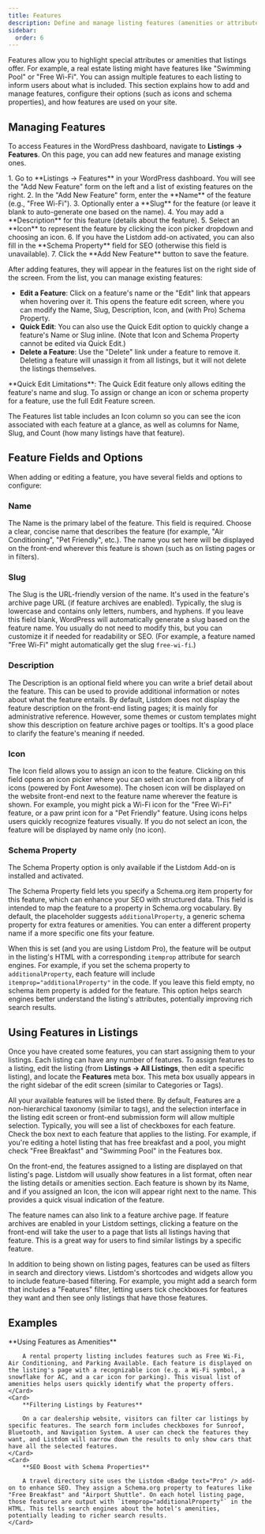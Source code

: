 ```yaml
---
title: Features
description: Define and manage listing features (amenities or attributes) for your listings, including setting icons and optional SEO schema properties.
sidebar:
  order: 6
---
```



Features allow you to highlight special attributes or amenities that listings offer. For example, a real estate listing might have features like "Swimming Pool" or "Free Wi-Fi". You can assign multiple features to each listing to inform users about what is included. This section explains how to add and manage features, configure their options (such as icons and schema properties), and how features are used on your site.

## Managing Features

To access Features in the WordPress dashboard, navigate to **Listings → Features**. On this page, you can add new features and manage existing ones.

<Steps>
1.  Go to **Listings → Features** in your WordPress dashboard. You will see the "Add New Feature" form on the left and a list of existing features on the right.
2.  In the "Add New Feature" form, enter the **Name** of the feature (e.g., "Free Wi-Fi").
3.  Optionally enter a **Slug** for the feature (or leave it blank to auto-generate one based on the name).
4.  You may add a **Description** for this feature (details about the feature).
5.  Select an **Icon** to represent the feature by clicking the icon picker dropdown and choosing an icon.
6.  If you have the Listdom <Badge text="Pro" /> add-on activated, you can also fill in the **Schema Property** field for SEO (otherwise this field is unavailable).
7.  Click the **Add New Feature** button to save the feature.
</Steps>

After adding features, they will appear in the features list on the right side of the screen. From the list, you can manage existing features:

-   **Edit a Feature**: Click on a feature's name or the "Edit" link that appears when hovering over it. This opens the feature edit screen, where you can modify the Name, Slug, Description, Icon, and (with Pro) Schema Property.
-   **Quick Edit**: You can also use the Quick Edit option to quickly change a feature's Name or Slug inline. (Note that Icon and Schema Property cannot be edited via Quick Edit.)
-   **Delete a Feature**: Use the "Delete" link under a feature to remove it. Deleting a feature will unassign it from all listings, but it will not delete the listings themselves.

<Aside type="tip">
**Quick Edit Limitations**: The Quick Edit feature only allows editing the feature's name and slug. To assign or change an icon or schema property for a feature, use the full Edit Feature screen.
</Aside>

The Features list table includes an Icon column so you can see the icon associated with each feature at a glance, as well as columns for Name, Slug, and Count (how many listings have that feature).

## Feature Fields and Options

When adding or editing a feature, you have several fields and options to configure:

### Name

The Name is the primary label of the feature. This field is required. Choose a clear, concise name that describes the feature (for example, "Air Conditioning", "Pet Friendly", etc.). The name you set here will be displayed on the front-end wherever this feature is shown (such as on listing pages or in filters).

### Slug

The Slug is the URL-friendly version of the name. It's used in the feature's archive page URL (if feature archives are enabled). Typically, the slug is lowercase and contains only letters, numbers, and hyphens. If you leave this field blank, WordPress will automatically generate a slug based on the feature name. You usually do not need to modify this, but you can customize it if needed for readability or SEO. (For example, a feature named "Free Wi-Fi" might automatically get the slug `free-wi-fi`.)

### Description

The Description is an optional field where you can write a brief detail about the feature. This can be used to provide additional information or notes about what the feature entails. By default, Listdom does not display the feature description on the front-end listing pages; it is mainly for administrative reference. However, some themes or custom templates might show this description on feature archive pages or tooltips. It's a good place to clarify the feature's meaning if needed.

### Icon

The Icon field allows you to assign an icon to the feature. Clicking on this field opens an icon picker where you can select an icon from a library of icons (powered by Font Awesome). The chosen icon will be displayed on the website front-end next to the feature name wherever the feature is shown. For example, you might pick a Wi-Fi icon for the "Free Wi-Fi" feature, or a paw print icon for a "Pet Friendly" feature. Using icons helps users quickly recognize features visually. If you do not select an icon, the feature will be displayed by name only (no icon).

### Schema Property <Badge text="Pro" />

<Aside type="note">
The Schema Property option is only available if the Listdom <Badge text="Pro" /> Add-on is installed and activated.
</Aside>

The Schema Property field lets you specify a Schema.org item property for this feature, which can enhance your SEO with structured data. This field is intended to map the feature to a property in Schema.org vocabulary. By default, the placeholder suggests `additionalProperty`, a generic schema property for extra features or amenities. You can enter a different property name if a more specific one fits your feature.

When this is set (and you are using Listdom Pro), the feature will be output in the listing's HTML with a corresponding `itemprop` attribute for search engines. For example, if you set the schema property to `additionalProperty`, each feature will include `itemprop="additionalProperty"` in the code. If you leave this field empty, no schema item property is added for the feature. This option helps search engines better understand the listing's attributes, potentially improving rich search results.

## Using Features in Listings

Once you have created some features, you can start assigning them to your listings. Each listing can have any number of features. To assign features to a listing, edit the listing (from **Listings → All Listings**, then edit a specific listing), and locate the **Features** meta box. This meta box usually appears in the right sidebar of the edit screen (similar to Categories or Tags).

All your available features will be listed there. By default, Features are a non-hierarchical taxonomy (similar to tags), and the selection interface in the listing edit screen or front-end submission form will allow multiple selection. Typically, you will see a list of checkboxes for each feature. Check the box next to each feature that applies to the listing. For example, if you're editing a hotel listing that has free breakfast and a pool, you might check "Free Breakfast" and "Swimming Pool" in the Features box.

On the front-end, the features assigned to a listing are displayed on that listing's page. Listdom will usually show features in a list format, often near the listing details or amenities section. Each feature is shown by its Name, and if you assigned an Icon, the icon will appear right next to the name. This provides a quick visual indication of the feature.

The feature names can also link to a feature archive page. If feature archives are enabled in your Listdom settings, clicking a feature on the front-end will take the user to a page that lists all listings having that feature. This is a great way for users to find similar listings by a specific feature.

In addition to being shown on listing pages, features can be used as filters in search and directory views. Listdom's shortcodes and widgets allow you to include feature-based filtering. For example, you might add a search form that includes a "Features" filter, letting users tick checkboxes for features they want and then see only listings that have those features.

## Examples

<CardGrid>
    <Card>
        **Using Features as Amenities**

        A rental property listing includes features such as Free Wi-Fi, Air Conditioning, and Parking Available. Each feature is displayed on the listing's page with a recognizable icon (e.g. a Wi-Fi symbol, a snowflake for AC, and a car icon for parking). This visual list of amenities helps users quickly identify what the property offers.
    </Card>
    <Card>
        **Filtering Listings by Features**

        On a car dealership website, visitors can filter car listings by specific features. The search form includes checkboxes for Sunroof, Bluetooth, and Navigation System. A user can check the features they want, and Listdom will narrow down the results to only show cars that have all the selected features.
    </Card>
    <Card>
        **SEO Boost with Schema Properties**

        A travel directory site uses the Listdom <Badge text="Pro" /> add-on to enhance SEO. They assign a Schema.org property to features like "Free Breakfast" and "Airport Shuttle". On each hotel listing page, those features are output with `itemprop="additionalProperty"` in the HTML. This tells search engines about the hotel's amenities, potentially leading to richer search results.
    </Card>
</CardGrid>